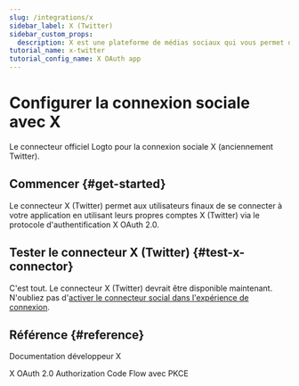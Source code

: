 ```yaml
---
slug: /integrations/x
sidebar_label: X (Twitter)
sidebar_custom_props:
  description: X est une plateforme de médias sociaux qui vous permet de vous connecter avec vos amis et votre famille.
tutorial_name: x-twitter
tutorial_config_name: X OAuth app
---
```




# Configurer la connexion sociale avec X

Le connecteur officiel Logto pour la connexion sociale X (anciennement Twitter).

<GuideTip />

## Commencer \{#get-started}

Le connecteur X (Twitter) permet aux utilisateurs finaux de se connecter à votre application en utilisant leurs propres comptes X (Twitter) via le protocole d'authentification X OAuth 2.0.

<Integration />

## Tester le connecteur X (Twitter) \{#test-x-connector}

C'est tout. Le connecteur X (Twitter) devrait être disponible maintenant. N'oubliez pas d'[activer le connecteur social dans l'expérience de connexion](/connectors/social-connectors/#enable-social-sign-in).

## Référence \{#reference}

<Url href="https://developer.x.com/en/docs">Documentation développeur X</Url>

<Url href="https://developer.x.com/en/docs/authentication/oauth-2-0/authorization-code">
  X OAuth 2.0 Authorization Code Flow avec PKCE
</Url>
